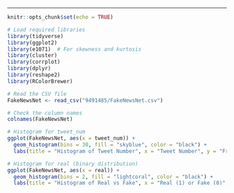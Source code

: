 
---

```r
knitr::opts_chunk$set(echo = TRUE)
```



```r
# Load required libraries
library(tidyverse)
library(ggplot2)
library(e1071)  # For skewness and kurtosis
library(cluster)
library(corrplot)
library(dplyr)
library(reshape2)
library(RColorBrewer)

# Read the CSV file
FakeNewsNet <- read_csv("9491485/FakeNewsNet.csv")

# Check the column names
colnames(FakeNewsNet)
```

```r
# Histogram for tweet_num
ggplot(FakeNewsNet, aes(x = tweet_num)) +
  geom_histogram(bins = 30, fill = "skyblue", color = "black") +
  labs(title = "Histogram of Tweet Number", x = "Tweet Number", y = "Frequency")

# Histogram for real (binary distribution)
ggplot(FakeNewsNet, aes(x = real)) +
  geom_histogram(bins = 2, fill = "lightcoral", color = "black") +
  labs(title = "Histogram of Real vs Fake", x = "Real (1) or Fake (0)", y = "Frequency")
```

